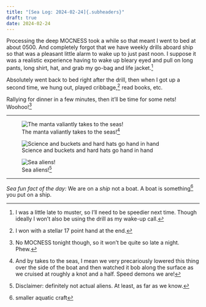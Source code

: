 ```yaml
---
title: "[Sea Log: 2024-02-24]{.subheaders}"
draft: true
date: 2024-02-24
---
```


::: {.div .bodyfont}

Processing the deep MOCNESS took a while so that meant I went to bed at about 0500. And completely forgot that we have weekly drills aboard ship so that was a pleasant little alarm to wake up to just past noon. I suppose it was a realistic experience having to wake up bleary eyed and pull on long pants, long shirt, hat, and grab my go-bag and life jacket.^[I was a little late to muster, so I'll need to be speedier next time. Though ideally I won't also be using the drill as my wake-up call.]

Absolutely went back to bed right after the drill, then when I got up a second time, we hung out, played cribbage,^[I won with a stellar 17 point hand at the end.] read books, etc. 

Rallying for dinner in a few minutes, then it'll be time for some nets! Woohoo!^[No MOCNESS tonight though, so it won't be quite so late a night. Phew.]


----

::: {layout-ncol=3}

![The manta valiantly takes to the seas!^[And by takes to the seas, I mean we very precariously lowered this thing over the side of the boat and then watched it bob along the surface as we cruised at roughly a knot and a half. Speed demons we are!]](pics/manta.jpg){fig-alt="manta zooplankton net being towed through the ocean"}

![Science and buckets and hard hats go hand in hand](pics/bucket.jpg){fig-alt="pastel rainbow sunset with some streaky clouds over the ocean"}

![Sea aliens!^[Disclaimer: definitely not actual aliens. At least, as far as we know.]](pics/scope_aliens.jpg){fig-alt="image of through a microscope of zooplankton"}

:::




----
*Sea fun fact of the day:* We are on a *ship* not a boat. A boat is something^[smaller aquatic craft] you put on a ship.

:::



